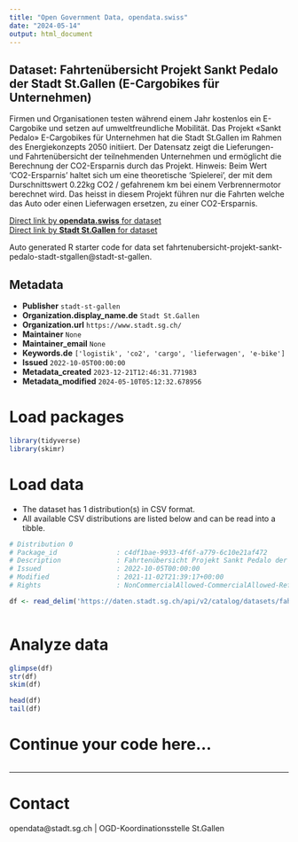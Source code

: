 ```yaml
---
title: "Open Government Data, opendata.swiss"
date: "2024-05-14"
output: html_document
---
```


## Dataset: Fahrtenübersicht Projekt Sankt Pedalo der Stadt St.Gallen (E-Cargobikes für Unternehmen)

Firmen und Organisationen testen während einem Jahr kostenlos ein E-Cargobike und setzen auf umweltfreundliche Mobilität. Das Projekt «Sankt Pedalo» E-Cargobikes für Unternehmen hat die Stadt St.Gallen im Rahmen des Energiekonzepts 2050 initiiert. Der Datensatz zeigt die Lieferungen- und Fahrtenübersicht der teilnehmenden Unternehmen und ermöglicht die Berechnung der CO2-Ersparnis durch das Projekt.
Hinweis: Beim Wert 'CO2-Ersparnis' haltet sich um eine theoretische 'Spielerei', der mit dem Durschnittswert 0.22kg CO2 / gefahrenem km bei einem Verbrennermotor berechnet wird. Das heisst in diesem Projekt führen nur die Fahrten welche das Auto oder einen Lieferwagen ersetzen, zu einer CO2-Ersparnis.

[Direct link by **opendata.swiss** for dataset](https://opendata.swiss/de/dataset/fahrtenubersicht-projekt-sankt-pedalo-der-stadt-st-gallen-e-cargobikes-fur-unternehmen)<br>
[Direct link by **Stadt St.Gallen** for dataset](https://daten.stadt.sg.ch/explore/dataset/fahrtenubersicht-projekt-sankt-pedalo-stadt-stgallen/)

Auto generated R starter code for data set fahrtenubersicht-projekt-sankt-pedalo-stadt-stgallen@stadt-st-gallen.

## Metadata

- **Publisher** `stadt-st-gallen`
- **Organization.display_name.de** `Stadt St.Gallen`
- **Organization.url** `https://www.stadt.sg.ch/`
- **Maintainer** `None`
- **Maintainer_email** `None`
- **Keywords.de** `['logistik', 'co2', 'cargo', 'lieferwagen', 'e-bike']`
- **Issued** `2022-10-05T00:00:00`
- **Metadata_created** `2023-12-21T12:46:31.771983`
- **Metadata_modified** `2024-05-10T05:12:32.678956`


# Load packages

```r

library(tidyverse)
library(skimr)

```

# Load data

-   The dataset has 1 distribution(s) in CSV format.
-   All available CSV distributions are listed below and can be read into a tibble.

```r

# Distribution 0
# Package_id               : c4df1bae-9933-4f6f-a779-6c10e21af472
# Description              : Fahrtenübersicht Projekt Sankt Pedalo der Stadt St.Gallen (E-Cargobikes für Unternehmen) (csv)
# Issued                   : 2022-10-05T00:00:00
# Modified                 : 2021-11-02T21:39:17+00:00
# Rights                   : NonCommercialAllowed-CommercialAllowed-ReferenceRequired

df <- read_delim('https://daten.stadt.sg.ch/api/v2/catalog/datasets/fahrtenubersicht-projekt-sankt-pedalo-stadt-stgallen/exports/csv')



```

# Analyze data

```r

glimpse(df)
str(df)
skim(df)

head(df)
tail(df)

```

# Continue your code here...

```r

```

------------------------------------------------------------------------

# Contact

opendata@stadt.sg.ch | OGD-Koordinationsstelle St.Gallen
